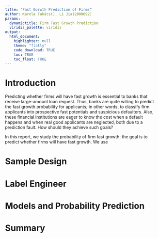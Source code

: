 ```yaml
---
title: "Fast Gorwth Prediction of Firms"
author: Karola Takács(), Li Jia(2000692)
params:
  dynamictitle: Firm Fast Growth Prediction
  viridis_palette: viridis
output:
  html_document:
    highlighter: null
    theme: "flatly"
    code_download: TRUE
    toc: TRUE 
    toc_float: TRUE
---
```

# Introduction 
Predicting whether firms will have fast growth is essential to banks that receive large-amount loan request. Thus, banks are quite willing to predict the fast growth probability for applicants; in other words, to classify firm applicants into prospective fast potentials and suspicious defaulters. Also, these financial institutions are eager to know the cost when a default happens and when real good applicants are neglected, both due to a prediction fault. How should they achieve such goals?

In this report, we study the probability of firm fast growth: the goal is to predict whether firms will have fast growth. We use 


# Sample Design
# Label Engineer
# Models and Probability Prediction
# Summary
